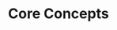 ---
title: Core Concepts
description: 'Learn about the core concepts of Multiwoven'
icon: 'building-columns'
---